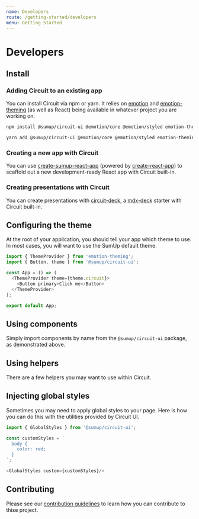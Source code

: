 ```yaml
---
name: Developers
route: /getting-started/developers
menu: Getting Started
---
```


# Developers

## Install

### Adding Circuit to an existing app

You can install Circuit via npm or yarn. It relies on
[emotion](https://github.com/emotion-js/emotion) and
[emotion-theming](https://github.com/emotion-js/emotion/tree/master/packages/emotion-theming) (as well as
React) being available in whatever project you are working on.

```bash
npm install @sumup/circuit-ui @emotion/core @emotion/styled emotion-theming
```

```bash
yarn add @sumup/circuit-ui @emotion/core @emotion/styled emotion-theming
```

### Creating a new app with Circuit

You can use [create-sumup-react-app](https://github.com/sumup/create-sumup-react-app) (powered by [create-react-app](https://github.com/facebook/create-react-app)) to scaffold out a new development-ready React app with Circuit built-in.

### Creating presentations with Circuit

You can create presentations with [circuit-deck](https://github.com/sumup/circuit-deck), a [mdx-deck](https://github.com/jxnblk/mdx-deck) starter with Circuit built-in.

## Configuring the theme

At the root of your application, you should tell your app which theme to use.
In most cases, you will want to use the SumUp default theme.

```javascript
import { ThemeProvider } from 'emotion-theming';
import { Button, theme } from '@sumup/circuit-ui';

const App = () => (
  <ThemeProvider theme={theme.circuit}>
    <Button primary>Click me</Button>
  </ThemeProvider>
);

export default App;
```

## Using components

Simply import components by name from the `@sumup/circuit-ui` package, as demonstrated
above.

## Using helpers

There are a few helpers you may want to use within Circuit.

## Injecting global styles

Sometimes you may need to apply global styles to your page. Here is how you can do this with the utilities provided by Circuit UI.

```javascript
import { GlobalStyles } from '@sumup/circuit-ui';

const customStyles = `
  body {
    color: red;
  }
`;

<GlobalStyles custom={customStyles}/>

```

## Contributing

Please see our [contribution guidelines](https://github.com/sumup/circuit-ui/blob/master/.github/CONTRIBUTING.md)
to learn how you can contribute to thise project.
